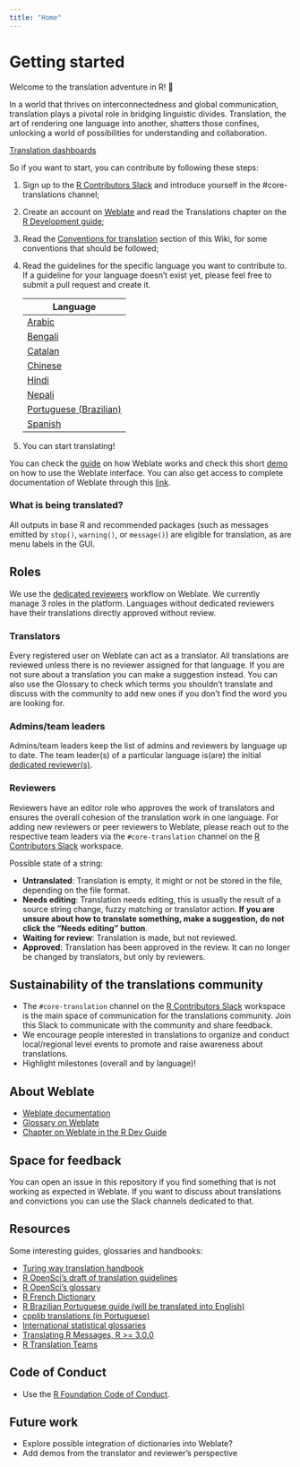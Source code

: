 ```yaml
---
title: "Home"
---
```


# Getting started

Welcome to the translation adventure in R! 🚀

In a world that thrives on interconnectedness and global communication, translation plays a pivotal role in bridging 
linguistic divides. Translation, the art of rendering one language into another, shatters those confines, unlocking a 
world of possibilities for understanding and collaboration.

[Translation dashboards](https://contributor.r-project.org/translations-dashboard/)

So if you want to start, you can contribute by following these steps:

1. Sign up to the [R Contributors Slack](https://contributor.r-project.org/slack) and introduce yourself in the 
#core-translations channel;

1. Create an account on [Weblate](https://translate.rx.studio/) and read the Translations chapter on the [R Development 
guide](https://contributor.r-project.org/rdevguide/);

1. Read the [Conventions for translation](Conventions_for_Languages/index.qmd) 
section of this Wiki, for some conventions that should be followed;

1. Read the guidelines for the specific language you want to contribute to. If a guideline for your language doesn't 
exist yet, please feel free to submit a pull request and create it.

    |Language |
    | -- | 
    |[Arabic](Conventions_for_Languages/Arabic-specific-translations.qmd) | 
    |[Bengali](Conventions_for_Languages/Bengali-specific-translations.qmd)| 
    |[Catalan](Conventions_for_Languages/Catalan-specific-translations.qmd)| 
    |[Chinese](Conventions_for_Languages/Chinese-specific-translations.qmd)| 
    |[Hindi](Conventions_for_Languages/Hindi-specific-translations.qmd)| 
    |[Nepali](Conventions_for_Languages/Nepali-specific-translations.qmd)|
    |[Portuguese (Brazilian)](Conventions_for_Languages/Brazilian‐Portugese-specific-translations.qmd)| 
    |[Spanish](Conventions_for_Languages/Spanish-specific-translations.qmd)|

1. You can start translating!

You can check the 
[guide](https://contributor.r-project.org/rdevguide/chapters/message_translations.html#how-to-contribute-new-translations) on how 
Weblate works and check this short [demo](https://www.youtube.com/watch?v=VFwTn32MrBw) on how to use the Weblate 
interface. You can also get access to complete documentation of Weblate through this 
[link](https://docs.weblate.org/en/latest/).

### What is being translated?

All outputs in base R and recommended packages (such as messages emitted by `stop()`, 
`warning()`, or `message()`) are eligible for translation, as are menu labels in the GUI.

## Roles

We use the [dedicated reviewers](https://docs.weblate.org/en/latest/workflows.html#dedicated-reviewers) 
workflow on Weblate. We currently manage 3 roles in the platform. Languages without dedicated reviewers have their 
translations directly approved without review.

### Translators

Every registered user on Weblate can act as a translator. All translations are reviewed unless there is 
no reviewer assigned for that language. If you are not sure about a translation you can make a suggestion instead. You 
can also use the Glossary to check which terms you shouldn't translate and discuss with the community to add new ones if 
you don't find the word you are looking for. 

### Admins/team leaders

Admins/team leaders keep the list of admins and reviewers by language up to date. The team 
leader(s) of a particular language is(are) the initial [dedicated 
reviewer(s)](https://docs.weblate.org/en/latest/workflows.html#dedicated-reviewers).

### Reviewers

Reviewers have an editor role who approves the work of translators and ensures the overall cohesion of the 
translation work in one language. For adding new reviewers or peer reviewers to Weblate, please reach out to the 
respective team leaders via the `#core-translation` channel on the [R Contributors 
Slack](https://contributor.r-project.org/slack) workspace.

Possible state of a string: 

* **Untranslated**: Translation is empty, it might or not be stored in the file, depending on the file format. 
* **Needs editing**: Translation needs editing, this is usually the result of a source string 
change, fuzzy matching or translator action. **If you are unsure about how to translate something, make a suggestion,**
**do not click the "Needs editing" button**.
* **Waiting for review**: Translation is made, but not reviewed.
* **Approved**: 
Translation has been approved in the review. It can no longer be changed by translators, but only by reviewers.

## Sustainability of the translations community

- The `#core-translation` channel on the [R Contributors Slack](https://contributor.r-project.org/slack) workspace is
the main space of communication for the translations  community. Join this Slack to communicate with the community and
share feedback.
- We encourage people interested in translations to organize and conduct local/regional level events to promote and
raise awareness about translations.
- Highlight milestones (overall and by language)!

## About Weblate

- [Weblate documentation](https://docs.weblate.org/en/latest/)
- [Glossary on Weblate](https://translate.rx.studio/projects/r-project/glossary/)
- [Chapter on Weblate in the R Dev Guide](https://github.com/r-devel/rdevguide/pull/142)

## Space for feedback

You can open an issue in this repository if you find something that is not working as expected in Weblate. If you want 
to discuss about translations and convictions you can use the Slack channels dedicated to that.

## Resources

Some interesting guides, glossaries and handbooks:

- [Turing way translation handbook](https://the-turing-way.netlify.app/community-handbook/translation)
- [R OpenSci's draft of translation guidelines](https://translationguide.ropensci.org/)
- [R OpenSci's glossary](https://github.com/ropensci-review-tools/glossary/blob/master/glossary.csv)
- [R French Dictionary](https://github.com/phgrosjean/rfrench/blob/main/RFrenchDictionary.txt)
- [R Brazilian Portuguese guide (will be translated into English)](https://github.com/clente/pt-br)
- [cpplib translations (in Portuguese)](https://translationproject.org/latest/cpplib/pt_BR.po)
- [International statistical glossaries](https://www.cso.ie/en/methods/quality/statisticalglossary/)
- [Translating R Messages, R >= 3.0.0](https://developer.r-project.org/Translations30.html)
- [R Translation Teams](https://developer.r-project.org/TranslationTeams.html)

## Code of Conduct

- Use the [R Foundation Code of Conduct](https://www.r-project.org/coc-policy.html).

## Future work

* Explore possible integration of dictionaries into Weblate?
* Add demos from the translator and 
reviewer's perspective
